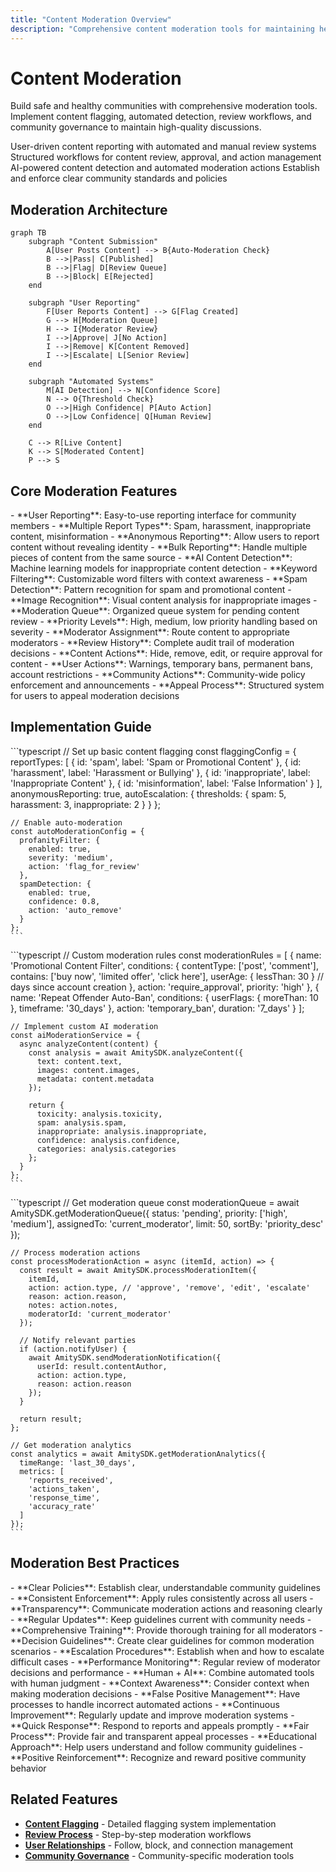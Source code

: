 ```yaml
---
title: "Content Moderation Overview"
description: "Comprehensive content moderation tools for maintaining healthy communities and safe user experiences"
---
```


# Content Moderation

Build safe and healthy communities with comprehensive moderation tools. Implement content flagging, automated detection, review workflows, and community governance to maintain high-quality discussions.

<CardGroup cols={2}>
  <Card title="Content Flagging" icon="flag" href="./content-flagging">
    User-driven content reporting with automated and manual review systems
  </Card>
  <Card title="Review Process" icon="search" href="./review-process">
    Structured workflows for content review, approval, and action management
  </Card>
  <Card title="Auto-Moderation" icon="robot">
    AI-powered content detection and automated moderation actions
  </Card>
  <Card title="Community Moderation" icon="shield" href="../../communities-spaces/organization/community-moderation">
    Establish and enforce clear community standards and policies
  </Card>
</CardGroup>

## Moderation Architecture

```mermaid
graph TB
    subgraph "Content Submission"
        A[User Posts Content] --> B{Auto-Moderation Check}
        B -->|Pass| C[Published]
        B -->|Flag| D[Review Queue]
        B -->|Block| E[Rejected]
    end
    
    subgraph "User Reporting"
        F[User Reports Content] --> G[Flag Created]
        G --> H[Moderation Queue]
        H --> I{Moderator Review}
        I -->|Approve| J[No Action]
        I -->|Remove| K[Content Removed]
        I -->|Escalate| L[Senior Review]
    end
    
    subgraph "Automated Systems"
        M[AI Detection] --> N[Confidence Score]
        N --> O{Threshold Check}
        O -->|High Confidence| P[Auto Action]
        O -->|Low Confidence| Q[Human Review]
    end
    
    C --> R[Live Content]
    K --> S[Moderated Content]
    P --> S
```

## Core Moderation Features

<AccordionGroup>
  <Accordion title="Content Flagging System">
    - **User Reporting**: Easy-to-use reporting interface for community members
    - **Multiple Report Types**: Spam, harassment, inappropriate content, misinformation
    - **Anonymous Reporting**: Allow users to report content without revealing identity
    - **Bulk Reporting**: Handle multiple pieces of content from the same source
  </Accordion>
  
  <Accordion title="Automated Moderation">
    - **AI Content Detection**: Machine learning models for inappropriate content detection
    - **Keyword Filtering**: Customizable word filters with context awareness
    - **Spam Detection**: Pattern recognition for spam and promotional content
    - **Image Recognition**: Visual content analysis for inappropriate images
  </Accordion>
  
  <Accordion title="Review Workflows">
    - **Moderation Queue**: Organized queue system for pending content review
    - **Priority Levels**: High, medium, low priority handling based on severity
    - **Moderator Assignment**: Route content to appropriate moderators
    - **Review History**: Complete audit trail of moderation decisions
  </Accordion>
  
  <Accordion title="Action Management">
    - **Content Actions**: Hide, remove, edit, or require approval for content
    - **User Actions**: Warnings, temporary bans, permanent bans, account restrictions
    - **Community Actions**: Community-wide policy enforcement and announcements
    - **Appeal Process**: Structured system for users to appeal moderation decisions
  </Accordion>
</AccordionGroup>

## Implementation Guide

<Tabs>
  <Tab title="Basic Moderation Setup">
    ```typescript
    // Set up basic content flagging
    const flaggingConfig = {
      reportTypes: [
        { id: 'spam', label: 'Spam or Promotional Content' },
        { id: 'harassment', label: 'Harassment or Bullying' },
        { id: 'inappropriate', label: 'Inappropriate Content' },
        { id: 'misinformation', label: 'False Information' }
      ],
      anonymousReporting: true,
      autoEscalation: {
        thresholds: {
          spam: 5,
          harassment: 3,
          inappropriate: 2
        }
      }
    };
    
    // Enable auto-moderation
    const autoModerationConfig = {
      profanityFilter: {
        enabled: true,
        severity: 'medium',
        action: 'flag_for_review'
      },
      spamDetection: {
        enabled: true,
        confidence: 0.8,
        action: 'auto_remove'
      }
    };
    ```
  </Tab>
  
  <Tab title="Advanced Moderation">
    ```typescript
    // Custom moderation rules
    const moderationRules = [
      {
        name: 'Promotional Content Filter',
        conditions: {
          contentType: ['post', 'comment'],
          contains: ['buy now', 'limited offer', 'click here'],
          userAge: { lessThan: 30 } // days since account creation
        },
        action: 'require_approval',
        priority: 'high'
      },
      {
        name: 'Repeat Offender Auto-Ban',
        conditions: {
          userFlags: { moreThan: 10 },
          timeframe: '30_days'
        },
        action: 'temporary_ban',
        duration: '7_days'
      }
    ];
    
    // Implement custom AI moderation
    const aiModerationService = {
      async analyzeContent(content) {
        const analysis = await AmitySDK.analyzeContent({
          text: content.text,
          images: content.images,
          metadata: content.metadata
        });
        
        return {
          toxicity: analysis.toxicity,
          spam: analysis.spam,
          inappropriate: analysis.inappropriate,
          confidence: analysis.confidence,
          categories: analysis.categories
        };
      }
    };
    ```
  </Tab>
  
  <Tab title="Moderation Dashboard">
    ```typescript
    // Get moderation queue
    const moderationQueue = await AmitySDK.getModerationQueue({
      status: 'pending',
      priority: ['high', 'medium'],
      assignedTo: 'current_moderator',
      limit: 50,
      sortBy: 'priority_desc'
    });
    
    // Process moderation actions
    const processModerationAction = async (itemId, action) => {
      const result = await AmitySDK.processModerationItem({
        itemId,
        action: action.type, // 'approve', 'remove', 'edit', 'escalate'
        reason: action.reason,
        notes: action.notes,
        moderatorId: 'current_moderator'
      });
      
      // Notify relevant parties
      if (action.notifyUser) {
        await AmitySDK.sendModerationNotification({
          userId: result.contentAuthor,
          action: action.type,
          reason: action.reason
        });
      }
      
      return result;
    };
    
    // Get moderation analytics
    const analytics = await AmitySDK.getModerationAnalytics({
      timeRange: 'last_30_days',
      metrics: [
        'reports_received',
        'actions_taken',
        'response_time',
        'accuracy_rate'
      ]
    });
    ```
  </Tab>
</Tabs>

## Moderation Best Practices

<AccordionGroup>
  <Accordion title="Community Guidelines">
    - **Clear Policies**: Establish clear, understandable community guidelines
    - **Consistent Enforcement**: Apply rules consistently across all users
    - **Transparency**: Communicate moderation actions and reasoning clearly
    - **Regular Updates**: Keep guidelines current with community needs
  </Accordion>
  
  <Accordion title="Moderator Training">
    - **Comprehensive Training**: Provide thorough training for all moderators
    - **Decision Guidelines**: Create clear guidelines for common moderation scenarios
    - **Escalation Procedures**: Establish when and how to escalate difficult cases
    - **Performance Monitoring**: Regular review of moderator decisions and performance
  </Accordion>
  
  <Accordion title="Technology Balance">
    - **Human + AI**: Combine automated tools with human judgment
    - **Context Awareness**: Consider context when making moderation decisions
    - **False Positive Management**: Have processes to handle incorrect automated actions
    - **Continuous Improvement**: Regularly update and improve moderation systems
  </Accordion>
  
  <Accordion title="User Experience">
    - **Quick Response**: Respond to reports and appeals promptly
    - **Fair Process**: Provide fair and transparent appeal processes
    - **Educational Approach**: Help users understand and follow community guidelines
    - **Positive Reinforcement**: Recognize and reward positive community behavior
  </Accordion>
</AccordionGroup>

## Related Features

- **[Content Flagging](./content-flagging)** - Detailed flagging system implementation
- **[Review Process](./review-process)** - Step-by-step moderation workflows
- **[User Relationships](../../user-relationship/overview)** - Follow, block, and connection management
- **[Community Governance](../../communities-spaces/organization/community-moderation)** - Community-specific moderation tools
